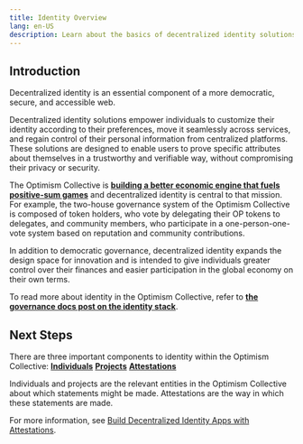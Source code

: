 ```yaml
---
title: Identity Overview
lang: en-US
description: Learn about the basics of decentralized identity solutions.
---
```


## Introduction

Decentralized identity is an essential component of a more democratic, secure, and accessible web.

Decentralized identity solutions empower individuals to customize their identity according to their preferences, move it seamlessly across services, and regain control of their personal information from centralized platforms. These solutions are designed to enable users to prove specific attributes about themselves in a trustworthy and verifiable way, without compromising their privacy or security.

The Optimism Collective is **[building a better economic engine that fuels positive-sum games](https://www.optimism.io/vision)** and decentralized identity is central to that mission. For example, the two-house governance system of the Optimism Collective is composed of token holders, who vote by delegating their OP tokens to delegates, and community members, who participate in a one-person-one-vote system based on reputation and community contributions.

In addition to democratic governance, decentralized identity expands the design space for innovation and is intended to give individuals greater control over their finances and easier participation in the global economy on their own terms.

To read more about identity in the Optimism Collective, refer to **[the governance docs post on the identity stack](https://community.optimism.io/docs/identity/project-and-individual-identity-in-the-collective/)**.


## Next Steps
There are three important components to identity within the Optimism Collective:
**[Individuals](https://community.optimism.io/docs/identity/project-and-individual-identity-in-the-collective/#people-and-projects)**
**[Projects](https://community.optimism.io/docs/identity/project-and-individual-identity-in-the-collective/#people)**
**[Attestations](https://community.optimism.io/docs/identity/attestations-best-practices/)**

Individuals and projects are the relevant entities in the Optimism Collective about which statements might be made. Attestations are the way in which these statements are made.

For more information, see [Build Decentralized Identity Apps with Attestations](about-attestations).
